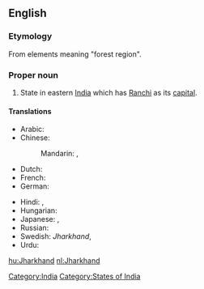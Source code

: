 ==English==
{{wikipedia}}

===Etymology===
From elements meaning "forest region".

===Proper noun===
{{en-proper-noun}}

# State in eastern [[India]] which has [[Ranchi]] as its [[capital]].

====Translations====
{{trans-top|state in eastern India}}
* Arabic: {{t|ar|جهارخاند|m|tr=jarkhaand|sc=Arab}}
* Chinese:
*: Mandarin: {{t|zh|恰爾康得邦|sc=Hani}},  {{t|zh|恰尔康得邦|tr=Qià'ěrkāngde-bāng|sc=Hani}}
* Dutch: {{t|nl|Jharkhand}}
* French: {{t|fr|Jharkhand|m}}
* German: {{t|de|Jharkhand|n}}
{{trans-mid}}
* Hindi: {{t|hi|झारखंड|tr=jhārkhaṇḍ|sc=Deva}},  {{t|hi|झारखण्ड|tr=jhārkhaṇḍ|sc=Deva}}
* Hungarian: {{t+|hu|Dzshárkhand}}
* Japanese: {{t|ja|ジャールカンド州|tr=Jārukando-shū|sc=Jpan}},  {{t|ja|ジャールカンド|tr=Jārukando|sc=Jpan}}
* Russian: {{t|ru|Джаркханд|m|tr=Džarkxánd|sc=Cyrl}}
* Swedish: ''Jharkhand'',  {{t|sv|Jharkhand}}
* Urdu: {{t|ur|جھارکھنڈ|sc=ur-Arab}}
{{trans-bottom}}

[[Category:India]]
[[Category:States of India]]

[[hu:Jharkhand]]
[[nl:Jharkhand]]